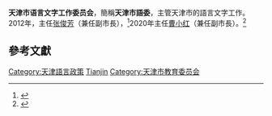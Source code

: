 {{Infobox PRCG
|机构名称 = 天津市语言文字工作委员会
|标志1    = Red star.svg
|标志1说明 =
|职位1    = 主任
|人员1    = [[曹小红|曹小红]] (2020)
|职位2    = 副主任
|人员2    =
|人数2    = 
|成立时间 =
|业务上级 = [[國家語委|國家語委]]
|组织上级 = [[天津市教委|天津市教委]]
|机构类型 = 
|中共上级 = 
|中共本级 = 
|行政级别 = 
|前身     =
|地址1    =
|邮编1    =
|官网     =
|电话1    =
|电话2    =
|传真1    =
|image1   =
|caption1 = 
}}
'''天津市语言文字工作委员会'''，簡稱'''天津市語委'''，主管天津市的語言文字工作。2012年，主任[[张俊芳|张俊芳]]（兼任副市長），<ref>{{cite news|title=教育部、国家语委在天津设立中国语言能力测试研究发展中心
|newspaper=语言文字信息管理司|date=2012-06-08|last=|first=|url=|archiveurl=|archivedate=2021-01-31}}</ref>2020年主任[[曹小红|曹小红]]（兼任副市長）。<ref>{{cite news|title=天津市落实全国语言文字会议精神概况|newspaper=语言文字信息管理司|date=20200-11-04|last=闫国梁|first=|url=http://www.moe.gov.cn/jyb_xwfb/xw_zt/moe_357/jyzt_2020n/2020_zt23/xuexiguanche/202011/t20201113_499870.html|archiveurl=https://web.archive.org/web/20210125144924/http://www.moe.gov.cn/jyb_xwfb/xw_zt/moe_357/jyzt_2020n/2020_zt23/xuexiguanche/202011/t20201113_499870.html|archivedate=2021-01-25|accessdate=2021-01-31}}</ref>

==參考文獻==
{{reflist}}

[[Category:天津語言政策|Category:天津語言政策]]
[[Category:省级语言文字工作委员会|Tianjin]]
[[Category:天津市教育委员会|Category:天津市教育委员会]]